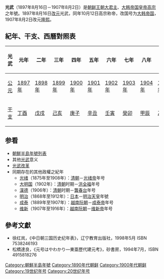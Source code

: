 '''光武'''（1897年8月16日－1907年8月2日）是[[朝鲜王朝|朝鲜王朝]][[大君主|大君主]]、[[大韩帝国|大韩帝国]][[皇帝|皇帝]][[朝鮮高宗|高宗]]之年號。1897年8月16日[[改元|改元]]光武，同年10月12日高宗称帝，改国号为[[大韩帝国|大韩帝国]]，1907年8月2日改元[[隆熙|隆熙]]。

==紀年、干支、西曆對照表==
{| class="wikitable" 
|-
!光武!!元年!!二年!!三年!!四年!!五年!!六年!!七年!!八年!!九年!!十年!!十一年
|-
![[公元|公元]]
|[[1897年|1897年]]||[[1898年|1898年]]||[[1899年|1899年]]||[[1900年|1900年]]||[[1901年|1901年]]||[[1902年|1902年]]||[[1903年|1903年]]||[[1904年|1904年]]||[[1905年|1905年]]||[[1906年|1906年]]||[[1907年|1907年]]
|-
![[干支|干支]]
|[[丁酉|丁酉]]||[[戊戌|戊戌]]||[[己亥|己亥]]||[[庚子|庚子]]||[[辛丑|辛丑]]||[[壬寅|壬寅]]||[[癸卯|癸卯]]||[[甲辰|甲辰]]||[[乙巳|乙巳]]||[[丙午|丙午]]||[[丁未|丁未]]
|}

==参看==
*[[朝鮮半島年號列表|朝鮮半島年號列表]]
*其他[[光武|光武]]意义
*[[光武改革|光武改革]]
*同期存在的其他政權之紀年
**[[光绪|光绪]]（1875年至1908年）：[[清朝|清朝]]－[[光绪帝|光绪帝]]年号
**[[大明国_(年号)|大明国]]（1902年）：[[清朝|清朝]]时期－[[洪全福|洪全福]]年号
**[[漢德_(龔春台)|漢德]]（1906年）：[[清朝|清朝]]时期－[[龔春台|龔春台]]年号   
**[[明治|明治]]（1868年至1912年）：[[日本|日本]]－[[明治天皇|明治天皇]]年號
**[[成泰|成泰]]（1889年至1907年）：[[越南|越南]][[阮朝|阮朝]]－[[成泰帝|成泰帝]]年号
**[[維新_(阮朝)|维新]]（1907年至1916年）：[[越南|越南]][[阮朝|阮朝]]－[[维新帝|维新帝]]年号

==參考文獻==
*徐红岚，《中日朝三国历史纪年表》，辽宁教育出版社，1998年5月 ISBN 7538246193
*松橋達良，《元号はやわかり—東亜歷代建元考》，砂書房，1994年7月，ISBN 4915818276

{{年号|[[建陽_(朝鮮王朝)|建陽]]|[[朝鮮半島年號列表|朝鲜王朝（大韩帝国）年號]]|[[隆熙|隆熙]]}}
{{大韩帝国}}
{{朝鮮半島年號}}

[[Category:朝鮮半島年號|Category:朝鮮半島年號]]
[[Category:1890年代朝鲜|Category:1890年代朝鲜]]
[[Category:1900年代朝鲜|Category:1900年代朝鲜]]
[[Category:19世纪年号|Category:19世纪年号]]
[[Category:20世纪年号|Category:20世纪年号]]